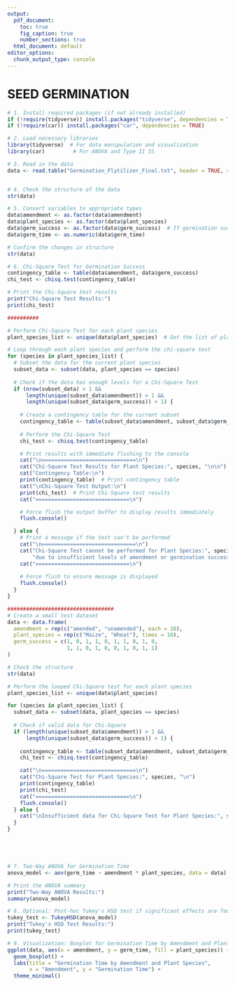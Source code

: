 ```yaml
---
output:
  pdf_document: 
    toc: true
    fig_caption: true
    number_sections: true
  html_document: default
editor_options: 
  chunk_output_type: console
---
```


# SEED GERMINATION

```r

# 1. Install required packages (if not already installed)
if (!require(tidyverse)) install.packages("tidyverse", dependencies = TRUE)
if (!require(car)) install.packages("car", dependencies = TRUE)

# 2. Load necessary libraries
library(tidyverse)  # For data manipulation and visualization
library(car)         # For ANOVA and Type II SS

# 3. Read in the data
data <- read.table("Germination_Flytilizer_Final.txt", header = TRUE, sep = "\t")


# 4. Check the structure of the data
str(data)

# 5. Convert variables to appropriate types
data$amendment <- as.factor(data$amendment)
data$plant_species <- as.factor(data$plant_species)
data$germ_success <- as.factor(data$germ_success)  # If germination success is categorical (e.g., 0/1)
data$germ_time <- as.numeric(data$germ_time)

# Confirm the changes in structure
str(data)

# 6. Chi-Square Test for Germination Success
contingency_table <- table(data$amendment, data$germ_success)
chi_test <- chisq.test(contingency_table)

# Print the Chi-Square test results
print("Chi-Square Test Results:")
print(chi_test)

##########

# Perform Chi-Square Test for each plant species
plant_species_list <- unique(data$plant_species)  # Get the list of plant species

# Loop through each plant species and perform the chi-square test
for (species in plant_species_list) {
  # Subset the data for the current plant species
  subset_data <- subset(data, plant_species == species)
  
  # Check if the data has enough levels for a Chi-Square Test
  if (nrow(subset_data) > 1 && 
      length(unique(subset_data$amendment)) > 1 && 
      length(unique(subset_data$germ_success)) > 1) {
    
    # Create a contingency table for the current subset
    contingency_table <- table(subset_data$amendment, subset_data$germ_success)
    
    # Perform the Chi-Square Test
    chi_test <- chisq.test(contingency_table)

    # Print results with immediate flushing to the console
    cat("\n==============================\n")
    cat("Chi-Square Test Results for Plant Species:", species, "\n\n")
    cat("Contingency Table:\n")
    print(contingency_table)  # Print contingency table
    cat("\nChi-Square Test Output:\n")
    print(chi_test)  # Print Chi-Square test results
    cat("==============================\n")

    # Force flush the output buffer to display results immediately
    flush.console()

  } else {
    # Print a message if the test can't be performed
    cat("\n==============================\n")
    cat("Chi-Square Test cannot be performed for Plant Species:", species, 
        "due to insufficient levels of amendment or germination success.\n")
    cat("==============================\n")
    
    # Force flush to ensure message is displayed
    flush.console()
  }
}

##################################
# Create a small test dataset
data <- data.frame(
  amendment = rep(c("amended", "unamended"), each = 10),
  plant_species = rep(c("Maize", "Wheat"), times = 10),
  germ_success = c(1, 0, 1, 1, 0, 1, 1, 0, 1, 0, 
                   1, 1, 0, 1, 0, 0, 1, 0, 1, 1)
)

# Check the structure
str(data)

# Perform the looped Chi-Square test for each plant species
plant_species_list <- unique(data$plant_species)

for (species in plant_species_list) {
  subset_data <- subset(data, plant_species == species)
  
  # Check if valid data for Chi-Square
  if (length(unique(subset_data$amendment)) > 1 && 
      length(unique(subset_data$germ_success)) > 1) {
    
    contingency_table <- table(subset_data$amendment, subset_data$germ_success)
    chi_test <- chisq.test(contingency_table)

    cat("\n==============================\n")
    cat("Chi-Square Test for Plant Species:", species, "\n")
    print(contingency_table)
    print(chi_test)
    cat("==============================\n")
    flush.console()
  } else {
    cat("\nInsufficient data for Chi-Square Test for Plant Species:", species, "\n")
  }
}





# 7. Two-Way ANOVA for Germination Time
anova_model <- aov(germ_time ~ amendment * plant_species, data = data)

# Print the ANOVA summary
print("Two-Way ANOVA Results:")
summary(anova_model)

# 8. Optional: Post-hoc Tukey's HSD test if significant effects are found
tukey_test <- TukeyHSD(anova_model)
print("Tukey's HSD Test Results:")
print(tukey_test)

# 9. Visualization: Boxplot for Germination Time by Amendment and Plant Species
ggplot(data, aes(x = amendment, y = germ_time, fill = plant_species)) +
  geom_boxplot() +
  labs(title = "Germination Time by Amendment and Plant Species", 
       x = "Amendment", y = "Germination Time") +
  theme_minimal()

```
